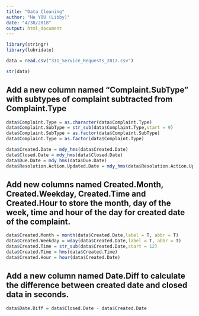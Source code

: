 ```yaml
---
title: "Data Cleaning"
author: "He YOU (Libby)"
date: "4/30/2018"
output: html_document
---
```


```r
library(stringr)
library(lubridate)
```

```r
data = read.csv("311_Service_Requests_2017.csv")
```

```r
str(data)
```

## Add a new column named "Complaint.SubType" with subtypes of complaint subtracted from Complaint.Type
```r
data$Complaint.Type = as.character(data$Complaint.Type)
data$Complaint.SubType = str_sub(data$Complaint.Type,start = 9)
data$Complaint.SubType = as.factor(data$Complaint.SubType)
data$Complaint.Type = as.factor(data$Complaint.Type)
```


```r
data$Created.Date = mdy_hms(data$Created.Date)
data$Closed.Date = mdy_hms(data$Closed.Date)
data$Due.Date = mdy_hms(data$Due.Date)
data$Resolution.Action.Updated.Date = mdy_hms(data$Resolution.Action.Updated.Date)
```

## Add new columns named Created.Month, Created.Weekday, Created.Time and Created.Hour to store the month, day of the week, time and hour of the day for created date of the complaint.

```r
data$Created.Month = month(data$Created.Date,label = T, abbr = T)
data$Created.Weekday = wday(data$Created.Date,label = T, abbr = T)
data$Created.Time = str_sub(data$Created.Date,start = 12)
data$Created.Time = hms(data$Created.Time)
data$Created.Hour = hour(data$Created.Date)
```

## Add a new column named Date.Diff to calculate the difference between created date and closed data in seconds.
```r
data$Date.Diff = data$Closed.Date - data$Created.Date
```